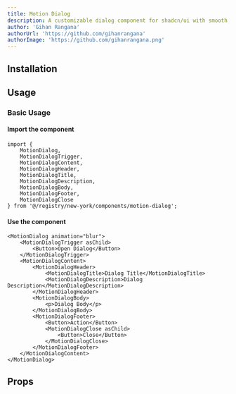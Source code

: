 ```yaml
---
title: Motion Dialog
description: A customizable dialog component for shadcn/ui with smooth, interruptible animations for opening and closing, powered by Framer Motion.
author: 'Gihan Rangana'
authorUrl: 'https://github.com/gihanrangana'
authorImage: 'https://github.com/gihanrangana.png'
---
```



<ComponentPreview name="motion-dialog-demo" />

## Installation

<InstalationDocs name="motion-dialog" filepath="components/ui" />

## Usage

### Basic Usage

#### Import the component

```tsx
import {
    MotionDialog,
    MotionDialogTrigger,
    MotionDialogContent,
    MotionDialogHeader,
    MotionDialogTitle,
    MotionDialogDescription,
    MotionDialogBody,
    MotionDialogFooter,
    MotionDialogClose
} from '@/registry/new-york/components/motion-dialog';
```

#### Use the component

```tsx
<MotionDialog animation="blur">
    <MotionDialogTrigger asChild>
        <Button>Open Dialog</Button>
    </MotionDialogTrigger>
    <MotionDialogContent>
        <MotionDialogHeader>
            <MotionDialogTitle>Dialog Title</MotionDialogTitle>
            <MotionDialogDescription>Dialog Description</MotionDialogDescription>
        </MotionDialogHeader>
        <MotionDialogBody>
            <p>Dialog Body</p>
        </MotionDialogBody>
        <MotionDialogFooter>
            <Button>Action</Button>
            <MotionDialogClose asChild>
                <Button>Close</Button>
            </MotionDialogClose>
        </MotionDialogFooter>
    </MotionDialogContent>
</MotionDialog>
```

## Props

<PropsTable name="MotionDialogProps" filename="motion-dialog" />
